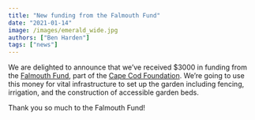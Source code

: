 ```yaml
---
title: "New funding from the Falmouth Fund"
date: "2021-01-14"
image: /images/emerald_wide.jpg
authors: ["Ben Harden"]
tags: ["news"]
---
```


We are delighted to announce that we've received $3000 in funding from the [Falmouth Fund](https://www.capecodfoundation.org/our-funds/falmouth-fund/), part of the [Cape Cod Foundation](https://www.capecodfoundation.org/our-funds/falmouth-fund/). We're going to use this money for vital infrastructure to set up the garden including fencing, irrigation, and the construction of accessible garden beds.

Thank you so much to the Falmouth Fund!